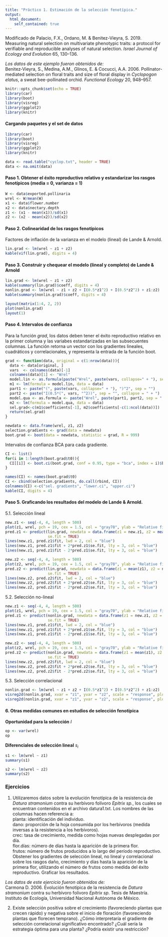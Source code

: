 ```yaml
---
title: "Práctico 1. Estimación de la selección fenotípica."
output: 
  html_document:
    self_contained: true
---
```


Modificado de Palacio, F.X., Ordano, M. & Benitez-Vieyra, S. 2019. Measuring natural selection on multivariate phenotypic traits: a protocol for verifiable and reproducible analyses of natural selection. *Israel Journal of Ecology and Evolution* 65, 130–136.
   
*Los datos de este ejemplo fueron obtenidos de:*   
Benitez‐Vieyra, S., Medina, A.M., Glinos, E. & Cocucci, A.A. 2006. Pollinator-mediated selection on floral traits and size of floral display in *Cyclopogon elatus*, a sweat bee-pollinated orchid. *Functional Ecology* 20, 948–957.   


```r
knitr::opts_chunk$set(echo = TRUE)
library(car)
library(boot)
library(visreg)
library(ggplot2)
library(knitr)
```

#### Cargando paquetes y el set de datos
```r
library(car)
library(boot)
library(visreg)
library(ggplot2)
library(knitr)

data <- read.table("cyclop.txt", header = TRUE)
data <- na.omit(data)
```


#### Paso 1. Obtener el éxito reproductivo relativo y estandarizar los rasgos fenotípicos (media = 0, varianza = 1)

```r
W <- data$exported.pollinaria
wrel <- W/mean(W)
x1 <- data$flower.number
x2 <- data$nectary.depth
z1 <- (x1 - mean(x1))/sd(x1)
z2 <- (x2 - mean(x2))/sd(x2)

```

#### Paso 2. Colinearidad de los rasgos fenotípicos   
Factores de inflación de la varianza en el modelo (lineal) de Lande & Arnold.     
```r
lin.grad <- lm(wrel ~ z1 + z2)
kable(vif(lin.grad), digits = 4)

```

#### Paso 3. Construir y chequear el modelo (lineal y completo) de Lande & Arnold
```r
lin.grad <- lm(wrel ~ z1 + z2)
kable(summary(lin.grad)$coeff, digits = 4)
nonlin.grad <- lm(wrel ~ z1 + z2 + I(0.5*z1^2) + I(0.5*z2^2) + z1:z2)
kable(summary(nonlin.grad)$coeff, digits = 4)

layout(matrix(1:4, 2, 2))
plot(nonlin.grad)
layout(1)
```

#### Paso 4. Intervalos de confianza
Para la función *grad*, los datos deben tener el éxito reproductivo relativo en la primer columna y las variabes estandarizadas en las subsecuentes columnas. La función retorna un vector con los gradientes lineales, cuadráticos y correlacionales, y representa la entrada de la función boot.   
    
```r
grad <- function(data, original = c(1:nrow(data))){
  data <- data[original, ]
  vars  <- colnames(data)[-1]
  colnames(data)[1] <- "Wrel"
  model.lin <- as.formula(paste("Wrel", paste(vars, collapse=" + "), sep=" ~ "))
  m1 <- lm(formula = model.lin, data = data)
  part1 <- paste("(", paste(vars, collapse=" + "), ")^2", sep = "")
  part2 <- paste("I(0.5*(", vars, "^2))", sep = "", collapse = " + ")
  model.qua <- as.formula <- paste("Wrel", paste(part1, part2, sep = " + "), sep = " ~ ")
  m2 <- lm(formula = model.qua, data = data)
  sel.grad<-c(m1$coefficients[-1], m2$coefficients[-c(1:ncol(data))])
  return(sel.grad)
}

newdata <- data.frame(wrel, z1, z2)
selection.gradients <- grad(data = newdata)
boot.grad <- boot(data = newdata, statistic = grad, R = 999)

```
  
Intervalos de confianza BCA para cada gradiente.   
```r
CI <- list()
for(i in 1:length(boot.grad$t0)){
  CI[[i]] <- boot.ci(boot.grad, conf = 0.95, type = "bca", index = i)$bca[4:5]
}

names(CI) <- names(boot.grad$t0)
CI <- cbind(selection.gradients, do.call(rbind, CI))
colnames(CI) <-c("sel. gradients", "lower.ci", "upper.ci")
kable(CI, digits = 4)
```

#### Paso 5. Graficando los resultados del modelo de Lande & Arnold.

5.1. Selección lineal
```r
new.z1 <- seq(-4, 4, length = 500)
plot(z1, wrel, pch = 19, cex = 1.5, col = "gray70", ylab = "Relative fitness")
pred.z1 <- predict(lin.grad, newdata = data.frame(z1 = new.z1, z2 = mean(z2)), 
                   se.fit = TRUE)
lines(new.z1, pred.z1$fit, lwd = 2, col = "blue")
lines(new.z1, pred.z1$fit + 2*pred.z1$se.fit, lty = 3, col = "blue")
lines(new.z1, pred.z1$fit - 2*pred.z1$se.fit, lty = 3, col = "blue")

new.z2 <- seq(-4, 4, length = 500)
plot(z2, wrel, pch = 19, cex = 1.5, col = "gray70", ylab = "Relative fitness")
pred.z2 <- predict(lin.grad, newdata = data.frame(z1 = mean(z1), z2 = new.z2),
                   se.fit = TRUE)
lines(new.z2, pred.z2$fit, lwd = 2, col = "blue")
lines(new.z2, pred.z2$fit + 2*pred.z2$se.fit, lty = 3, col = "blue")
lines(new.z2, pred.z2$fit - 2*pred.z2$se.fit, lty = 3, col = "blue")

```

5.2. Selección no-lineal   
```r
new.z1 <- seq(-4, 4, length = 500)
plot(z1, wrel, pch = 19, cex = 1.5, col = "gray70", ylab = "Relative fitness")
pred.z1 <- predict(nonlin.grad, newdata = data.frame(z1 = new.z1, z2 = mean(z2)), 
                   se.fit = TRUE)
lines(new.z1, pred.z1$fit, lwd = 2, col = "blue")
lines(new.z1, pred.z1$fit + 2*pred.z1$se.fit, lty = 3, col = "blue")
lines(new.z1, pred.z1$fit - 2*pred.z1$se.fit, lty = 3, col = "blue")

new.z2 <- seq(-4, 4, length = 500)
plot(z2, wrel, pch = 19, cex = 1.5, col = "gray70", ylab = "Relative fitness")
pred.z2 <- predict(nonlin.grad, newdata = data.frame(z1 = mean(z1), z2 = new.z2), 
                   se.fit = TRUE)
lines(new.z2, pred.z2$fit, lwd = 2, col = "blue")
lines(new.z2, pred.z2$fit + 2*pred.z2$se.fit, lty = 3, col = "blue")
lines(new.z2, pred.z2$fit - 2*pred.z2$se.fit, lty = 3, col = "blue")

```


5.3. Selección correlacional   
```r
nonlin.grad <- lm(wrel ~ z1 + z2 + I(0.5*z1^2) + I(0.5*z2^2) + z1:z2)
visreg2d(nonlin.grad, xvar = "z1", yvar = "z2", scale = "response", plot.type = "image")
visreg2d(nonlin.grad, xvar = "z1", yvar = "z2", scale = "response", plot.type = "persp")
```

#### 6. Otras medidas comunes en estudios de selección fenotípica

**Oportunidad para la selección** $I$
```r
op <- var(wrel)
op

```

**Diferenciales de selección lineal** $s_i$
```r
s1 <- lm(wrel ~ z1)
summary(s1)

s2 <- lm(wrel ~ z2)
summary(s2)
```

### Ejercicios   

1. Utilizaremos datos sobre la evolución fenotípica de la resistencia de *Datura stramonium* contra su herbívoro folívoro *Epitrix sp.*, los cuales se encuentran contenidos en el archivo datura1.txt. Los nombres de las columnas hacen referencia a:    
planta: identificación del individuo.   
dano: proporción de la hoja consumida por los herbívoros (medida inversas a la resistencia a los herbívoros).   
crec: tasa de crecimiento, medida como hojas nuevas desplegadas por día.   
flor.días: número de días hasta la aparición de la primera flor.   
frutos: número de frutos producidos a lo largo del período reproductivo.   
Obstener los gradientes de selección lineal, no lineal y correlacional sobre los rasgos daño, crecimiento y días hasta la aparición de la primera flor, utilizando el número de frutos como medida del éxito reproductivo. Graficar los resultados.   
    
*Los datos de este ejercicio fueron obtenidos de:*    
Carmona D. 2006. Evolución fenotípica de la resistencia de *Datura stramonium* contra su herbívoro folívoro *Epitrix sp*. Tesis de Maestría. Instituto de Ecología, Universidad Nacional Autónoma de México.   

2. Existe selección positiva sobre el crecimiento (favoreciendo plantas que crecen rápido)
y negativa sobre el inicio de floración (favoreciendo plantas que florecen temprano). ¿Cómo interpretaría el gradiente de selección correlacional significativo encontrado? ¿Cuál sería la estrategia óptima para una planta? ¿Podría existir una restricción?    
   
